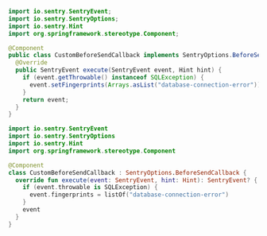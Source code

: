 ```java
import io.sentry.SentryEvent;
import io.sentry.SentryOptions;
import io.sentry.Hint
import org.springframework.stereotype.Component;

@Component
public class CustomBeforeSendCallback implements SentryOptions.BeforeSendCallback {
  @Override
  public SentryEvent execute(SentryEvent event, Hint hint) {
    if (event.getThrowable() instanceof SQLException) {
      event.setFingerprints(Arrays.asList("database-connection-error"));
    }
    return event;
  }
}
```

```kotlin
import io.sentry.SentryEvent
import io.sentry.SentryOptions
import io.sentry.Hint
import org.springframework.stereotype.Component

@Component
class CustomBeforeSendCallback : SentryOptions.BeforeSendCallback {
  override fun execute(event: SentryEvent, hint: Hint): SentryEvent? {
    if (event.throwable is SQLException) {
      event.fingerprints = listOf("database-connection-error")
    }
    event
  }
}
```
